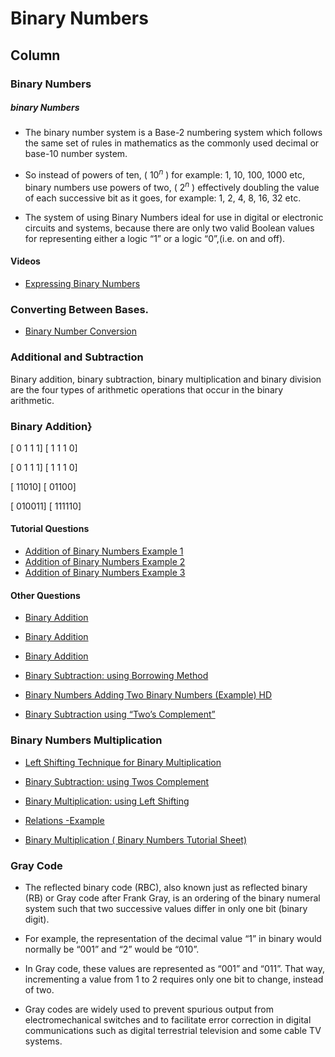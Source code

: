 

Binary Numbers {data-navmenu="Section 1"}
==================================

Column{.tabset}
-------------------------------------------------

### Binary Numbers

<h5> binary Numbers</h5>


* The binary number system is a Base-2 numbering system which follows the same set of rules in mathematics as the commonly used decimal or base-10 number system. 

* So instead of powers of ten, ( $10^n$ ) for example: 1, 10, 100, 1000 etc, binary numbers use powers of two, ( $2^n$ ) effectively doubling the value of each successive bit as it goes, for example: 1, 2, 4, 8, 16, 32 etc.

* The system of using Binary Numbers ideal for use in digital or electronic circuits and systems, because there are only two valid Boolean values for representing either a logic “1” or a logic “0”,(i.e. on and off).

#### Videos 
* <a href="https://www.youtube.com/watch?v=/xyo2UiDpND8"> Expressing Binary Numbers</a>

### Converting Between Bases.

* <a href="https://www.youtube.com/watch?v=/Xj75KbggKMU">Binary Number Conversion</a>

### Additional and Subtraction

Binary addition, binary subtraction, binary multiplication and binary division are the four types of arithmetic operations that occur in the binary arithmetic. 

### Binary Addition}

\textbf{Rules of Binary Addition}
\begin{itemize}
*  0 + 0 = 0
*  0 + 1 = 1
*  1 + 0 = 1
*  1 + 1 = 0 \\ (and carry 1 to the next more significant bit)
*  1 + 1 + 1 = 1 \\ (and carry 1 to the next more significant bit)

Add the following pairs of binary numbers.
\vspace{0.3cm}
\begin{enumerate}
*  $111_{(2)} + 1110_{(2)}$ 
\vspace{0.3cm}
*  $11010_{(2)} + 1100_{(2)}$
\vspace{0.3cm}
*  $10011_{(2)} + 111110_{(2)}$
\end{enumerate}


*  Align the numbers you wish to add from the right hand side.
*  Start with the two numbers in the far right column, and work towards the left-hand side.

*  (For ease of use, we add a zero to have the same number of digits
)
\end{itemize}

\[ 0 1 1 1\]
\[ 1 1 1 0\]


\textbf{Question 1 : $111_{(2)} + 1110_{(2)}$}

\[ 0 1 1 1\]
\[ 1 1 1 0\]



\textbf{Answer : $111_{(2)} + 1110_{(2)} = 10101_{(2)}	$}


\textbf{Question 2 : $11010_{(2)} + 1100_{(2)}$}

\[ 11010\]
\[ 01100\]



\textbf{Answer : $11010_{(2)} + 1100_{(2)} = 100110_{(2)}	$}


\textbf{Question 3 : $10011_{(2)} + 111110_{(2)}$}

\[ 010011\]
\[ 111110\]




\textbf{Answer : $10011_{(2)} + 111110_{(2)} = 1010001_{(2)}$}




#### Tutorial Questions

* <a href="https://youtube.com/watch?v=/qhdgu7LXLX8">Addition of Binary Numbers Example 1</a>
* <a href="https://youtube.com/watch?v=/bi7QmO_dIbk">Addition of Binary Numbers Example 2	</a>
* <a href="https://youtube.com/watch?v=/wL6lYKoBy7M">Addition of Binary Numbers Example 3	</a>

#### Other Questions 



* <a href="https://www.youtube.com/watch?v=/HDQ7PGYo5Y8"> Binary Addition</a>

* <a href="https://www.youtube.com/watch?v=/Hz3PfnllV6I">Binary Addition</a>

* <a href="https://www.youtube.com/watch?v=/cnv7scvjc7o"> Binary Addition </a>

* <a href="https://www.youtube.com/watch?v=/dQMQMvU4GT0"> Binary Subtraction: using Borrowing Method</a>

* <a href="https://www.youtube.com/watch?v=/iwzaZDdaT9g">Binary Numbers Adding Two Binary Numbers (Example) HD</a>
    
* <a href="https://www.youtube.com/watch?v=/DTO3mS5D2lA">Binary Subtraction using "Two's Complement"</a>

### Binary Numbers Multiplication

* <a href="https://www.youtube.com/watch?v=/Ai5F0KLyh2Q"> Left Shifting Technique for Binary Multiplication</a>

* <a href="https://www.youtube.com/watch?v=/P_vd1vkafYk">  Binary Subtraction: using Twos Complement</a>
    
* <a href="https://www.youtube.com/watch?v=/WfWHdWwITgk"> Binary Multiplication: using Left Shifting</a>

* <a href="https://www.youtube.com/watch?v=/A08P9ZJsLOs"> Relations -Example</a>

* <a href="https://www.youtube.com/watch?v=/-svSPXMGyfs "> Binary Multiplication ( Binary Numbers Tutorial Sheet)		</a>

### Gray Code


* The reflected binary code (RBC), also known just as reflected binary (RB) or Gray code after Frank Gray, is an ordering of the binary numeral system such that two successive values differ in only one bit (binary digit).

* For example, the representation of the decimal value "1" in binary would normally be "001" and "2" would be "010". 

* In Gray code, these values are represented as "001" and "011". That way, incrementing a value from 1 to 2 requires only one bit to change, instead of two.

* Gray codes are widely used to prevent spurious output from electromechanical switches and to facilitate error correction in digital communications such as digital terrestrial television and some cable TV systems. 
